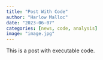 ```yaml
---
title: "Post With Code"
author: "Harlow Malloc"
date: "2023-06-07"
categories: [news, code, analysis]
image: "image.jpg"
---
```


This is a post with executable code.
